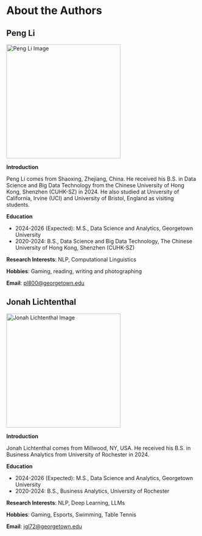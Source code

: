 # About the Authors

## Peng Li

<img src="assets/pl-image.jpg" alt="Peng Li Image" width="300">

**Introduction**

Peng Li comes from Shaoxing, Zhejiang, China. He received his B.S. in Data Science and Big Data Technology from the Chinese University of Hong Kong, Shenzhen (CUHK-SZ) in 2024. He also studied at University of California, Irvine (UCI) and University of Bristol, England as visiting students.

**Education**

- 2024-2026 (Expected): M.S., Data Science and Analytics, Georgetown University
- 2020-2024: B.S., Data Science and Big Data Technology, The Chinese University of Hong Kong, Shenzhen (CUHK-SZ)

**Research Interests**: NLP, Computational Linguistics

**Hobbies**: Gaming, reading, writing and photographing

**Email**: [pl800@georgetown.edu](mailto:pl800@georgetown.edu)

## Jonah Lichtenthal

<img src="assets/jl-image.jpg" alt="Jonah Lichtenthal Image" width="300">

**Introduction**

Jonah Lichtenthal comes from Millwood, NY, USA. He received his B.S. in Business Analytics from University of Rochester in 2024.

**Education**

- 2024-2026 (Expected): M.S., Data Science and Analytics, Georgetown University
- 2020-2024: B.S., Business Analytics, University of Rochester

**Research Interests**: NLP, Deep Learning, LLMs

**Hobbies**: Gaming, Esports, Swimming, Table Tennis

**Email**: [jgl72@georgetown.edu](mailto:jgl72@georgetown.edu)